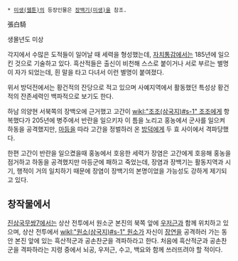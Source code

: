  * [[미생(웹툰)]]의 등장인물은 [[장백기(미생)]]을 참조.

張白騎

생몰년도 미상

각지에서 수많은 도적들이 일어날 때 세력을 형성했는데, [[자치통감]]에서는 185년에 일으킨 것으로 기술하고 있다. 흑산적들은 출신이 비천해 스스로 붙이거나 서로 부르는 별명이 자가 되었는데, 흰 말을 타고 다녀서 이런 별명이 붙여졌다.

위서 방덕전에서는 황건적의 잔당으로 적고 있으며 사예지역에서 활동했던 특성상 황건적의 잔존세력인 백파적으로 보기도 한다.  

하남 의양현 서북쪽의 장백오에 근거했고 고간이 [[wikI:"조조(삼국지)#s-1" 조조]]에게 항복했다가 205년에 병주에서 반란을 일으키자 이 틈을 노리고 홍농에서 군사를 일으켜 하동을 공격했지만, [[마등]]을 따라 고간을 정벌하러 온 [[방덕]]에게 두 효 사이에서 격파당했다. 

한편 고간이 반란을 일으켰을때 홍농에서 호응한 세력가 장염은 고간에게 호응해 홍농을 점거하고 하동을 공격했지만 마등군에 패하고 죽었는데, 장염과 장백기는 활동지역과 시기, 행적이 거의 일치하기 때문에 장염이 장백기의 본명이었을 가능성도 강하게 제기되고 있다.

== 창작물에서 ==
[[진삼국무쌍7]]에서는 상산 전투에서 원소군 본진의 북쪽 앞에 [[우저근]]과 함께 위치하고 있으며, 상산 전투에서 [[wikI:"원소(삼국지)#s-1" 원소]]가 자신이 [[장연]]을 공격하러 가는 동안 본진 앞에 있는 흑산적군과 공손찬군을 격파하라고 한다. 처음에 흑산적군과 공손찬군을 격파하라는 지령 중에서 뇌공, 우저근, 수고, 백요와 함께 쓰러뜨려야 할 적이다.
